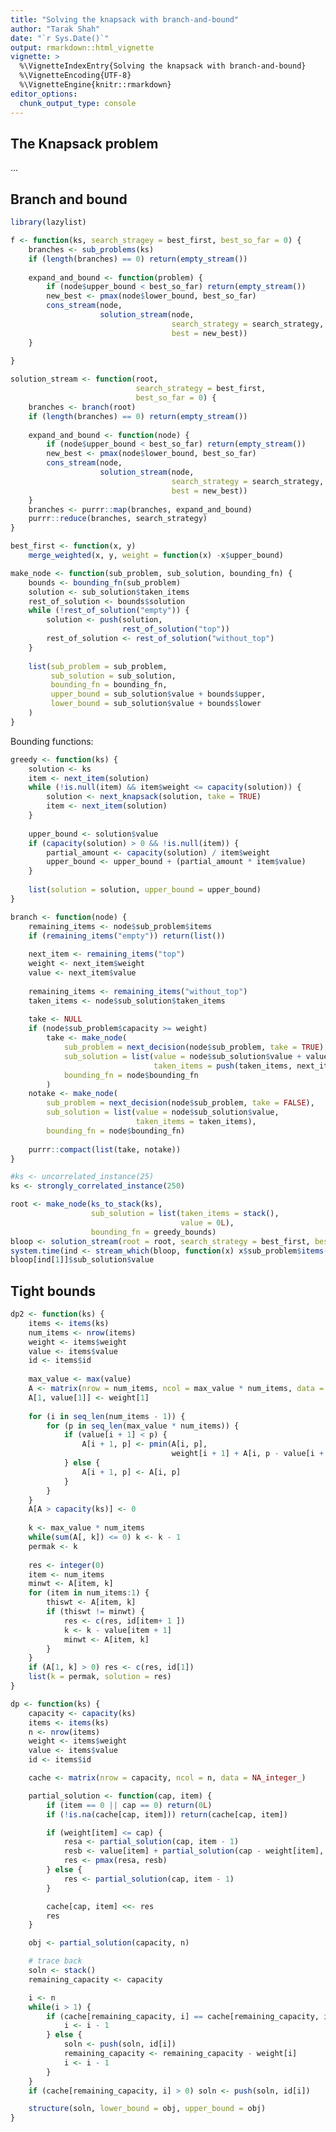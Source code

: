 ```yaml
---
title: "Solving the knapsack with branch-and-bound"
author: "Tarak Shah"
date: "`r Sys.Date()`"
output: rmarkdown::html_vignette
vignette: >
  %\VignetteIndexEntry{Solving the knapsack with branch-and-bound}
  %\VignetteEncoding{UTF-8}
  %\VignetteEngine{knitr::rmarkdown}
editor_options: 
  chunk_output_type: console
---
```


## The Knapsack problem

...

## Branch and bound

```r
library(lazylist)

f <- function(ks, search_stragey = best_first, best_so_far = 0) {
    branches <- sub_problems(ks)
    if (length(branches) == 0) return(empty_stream())
    
    expand_and_bound <- function(problem) {
        if (node$upper_bound < best_so_far) return(empty_stream())
        new_best <- pmax(node$lower_bound, best_so_far)
        cons_stream(node,
                    solution_stream(node,
                                    search_strategy = search_strategy,
                                    best = new_best))
    }
    
}

solution_stream <- function(root, 
                            search_strategy = best_first, 
                            best_so_far = 0) {
    branches <- branch(root)
    if (length(branches) == 0) return(empty_stream())
    
    expand_and_bound <- function(node) {
        if (node$upper_bound < best_so_far) return(empty_stream())
        new_best <- pmax(node$lower_bound, best_so_far)
        cons_stream(node,
                    solution_stream(node,
                                    search_strategy = search_strategy,
                                    best = new_best))
    }
    branches <- purrr::map(branches, expand_and_bound)
    purrr::reduce(branches, search_strategy)
}
```

```r
best_first <- function(x, y) 
    merge_weighted(x, y, weight = function(x) -x$upper_bound)
```

```r
make_node <- function(sub_problem, sub_solution, bounding_fn) {
    bounds <- bounding_fn(sub_problem)
    solution <- sub_solution$taken_items
    rest_of_solution <- bounds$solution
    while (!rest_of_solution("empty")) {
        solution <- push(solution, 
                         rest_of_solution("top"))
        rest_of_solution <- rest_of_solution("without_top")
    }
    
    list(sub_problem = sub_problem,
         sub_solution = sub_solution,
         bounding_fn = bounding_fn,
         upper_bound = sub_solution$value + bounds$upper,
         lower_bound = sub_solution$value + bounds$lower
    )
}
```

Bounding functions:

```r
greedy <- function(ks) {
    solution <- ks
    item <- next_item(solution)
    while (!is.null(item) && item$weight <= capacity(solution)) {
        solution <- next_knapsack(solution, take = TRUE)
        item <- next_item(solution)
    }
    
    upper_bound <- solution$value
    if (capacity(solution) > 0 && !is.null(item)) {
        partial_amount <- capacity(solution) / item$weight
        upper_bound <- upper_bound + (partial_amount * item$value)
    }
    
    list(solution = solution, upper_bound = upper_bound)
}

```
```r
branch <- function(node) {
    remaining_items <- node$sub_problem$items
    if (remaining_items("empty")) return(list())
    
    next_item <- remaining_items("top")
    weight <- next_item$weight
    value <- next_item$value
    
    remaining_items <- remaining_items("without_top")
    taken_items <- node$sub_solution$taken_items
    
    take <- NULL
    if (node$sub_problem$capacity >= weight)
        take <- make_node(
            sub_problem = next_decision(node$sub_problem, take = TRUE), 
            sub_solution = list(value = node$sub_solution$value + value, 
                                taken_items = push(taken_items, next_item)),
            bounding_fn = node$bounding_fn
        )
    notake <- make_node(
        sub_problem = next_decision(node$sub_problem, take = FALSE),
        sub_solution = list(value = node$sub_solution$value,
                            taken_items = taken_items),
        bounding_fn = node$bounding_fn)
    
    purrr::compact(list(take, notake))
}
```


```r
#ks <- uncorrelated_instance(25)
ks <- strongly_correlated_instance(250)

root <- make_node(ks_to_stack(ks), 
                  sub_solution = list(taken_items = stack(), 
                                      value = 0L),
                  bounding_fn = greedy_bounds)
bloop <- solution_stream(root = root, search_strategy = best_first, best = 0)
system.time(ind <- stream_which(bloop, function(x) x$sub_problem$items("empty")))
bloop[ind[1]]$sub_solution$value
```


## Tight bounds

```r
dp2 <- function(ks) {
    items <- items(ks)
    num_items <- nrow(items)
    weight <- items$weight
    value <- items$value
    id <- items$id
    
    max_value <- max(value)
    A <- matrix(nrow = num_items, ncol = max_value * num_items, data = Inf)
    A[1, value[1]] <- weight[1]
    
    for (i in seq_len(num_items - 1)) {
        for (p in seq_len(max_value * num_items)) {
            if (value[i + 1] < p) {
                A[i + 1, p] <- pmin(A[i, p],
                                    weight[i + 1] + A[i, p - value[i + 1]])
            } else {
                A[i + 1, p] <- A[i, p]
            }
        }
    }
    A[A > capacity(ks)] <- 0
    
    k <- max_value * num_items
    while(sum(A[, k]) <= 0) k <- k - 1
    permak <- k
    
    res <- integer(0)
    item <- num_items
    minwt <- A[item, k]
    for (item in num_items:1) {
        thiswt <- A[item, k]
        if (thiswt != minwt) {
            res <- c(res, id[item+ 1 ])
            k <- k - value[item + 1]
            minwt <- A[item, k]
        }
    }
    if (A[1, k] > 0) res <- c(res, id[1])
    list(k = permak, solution = res)
}

dp <- function(ks) {
    capacity <- capacity(ks)
    items <- items(ks)
    n <- nrow(items)
    weight <- items$weight
    value <- items$value
    id <- items$id

    cache <- matrix(nrow = capacity, ncol = n, data = NA_integer_)

    partial_solution <- function(cap, item) {
        if (item == 0 || cap == 0) return(0L)
        if (!is.na(cache[cap, item])) return(cache[cap, item])

        if (weight[item] <= cap) {
            resa <- partial_solution(cap, item - 1)
            resb <- value[item] + partial_solution(cap - weight[item], item - 1)
            res <- pmax(resa, resb)
        } else {
            res <- partial_solution(cap, item - 1)
        }

        cache[cap, item] <<- res
        res
    }

    obj <- partial_solution(capacity, n)

    # trace back
    soln <- stack()
    remaining_capacity <- capacity

    i <- n
    while(i > 1) {
        if (cache[remaining_capacity, i] == cache[remaining_capacity, i - 1]) {
            i <- i - 1
        } else {
            soln <- push(soln, id[i])
            remaining_capacity <- remaining_capacity - weight[i]
            i <- i - 1
        }
    }
    if (cache[remaining_capacity, i] > 0) soln <- push(soln, id[i])

    structure(soln, lower_bound = obj, upper_bound = obj)
}

```

